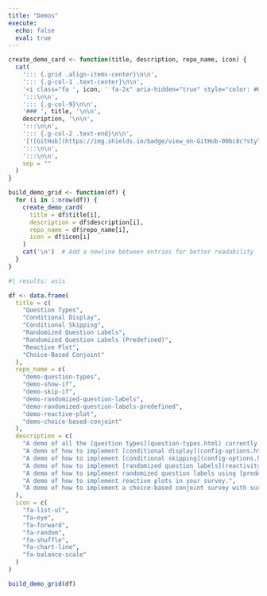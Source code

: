 ```yaml
---
title: "Demos"
execute: 
  echo: false
  eval: true
---
```


```r
create_demo_card <- function(title, description, repo_name, icon) {
  cat(
    '::: {.grid .align-items-center}\n\n',
    '::: {.g-col-1 .text-center}\n\n',
    '<i class="fa ', icon, ' fa-2x" aria-hidden="true" style="color: #00bc8c;"></i>\n\n',
    ':::\n\n',
    '::: {.g-col-9}\n\n',
    '### ', title, '\n\n',
    description, '\n\n',
    ':::\n\n',
    '::: {.g-col-2 .text-end}\n\n',
    '[![GitHub](https://img.shields.io/badge/view_on-GitHub-00bc8c?style=for-the-badge&logo=GitHub)](https://github.com/surveydown-dev/', repo_name, ')\n\n',
    ':::\n\n',
    ':::\n\n',
    sep = ""
  )
}

build_demo_grid <- function(df) {
  for (i in 1:nrow(df)) {
    create_demo_card(
      title = df$title[i],
      description = df$description[i],
      repo_name = df$repo_name[i],
      icon = df$icon[i]
    )
    cat('\n')  # Add a newline between entries for better readability
  }
}
```

```r
#| results: asis

df <- data.frame(
  title = c(
    "Question Types", 
    "Conditional Display", 
    "Conditional Skipping", 
    "Randomized Question Labels",
    "Randomized Question Labels (Predefined)",
    "Reactive Plot",
    "Choice-Based Conjoint"
  ),
  repo_name = c(
    "demo-question-types", 
    "demo-show-if", 
    "demo-skip-if", 
    "demo-randomized-question-labels",
    "demo-randomized-question-labels-predefined",
    "demo-reactive-plot",
    "demo-choice-based-conjoint"
  ),
  description = c(
    "A demo of all the [question types](question-types.html) currently supported by surveydown.",
    "A demo of how to implement [conditional display](config-options.html#conditional-display) (showing a question based on a previous response).",
    "A demo of how to implement [conditional skipping](config-options.html#conditional-skipping) (skipping to a page based on a previous response).",
    "A demo of how to implement [randomized question labels](reactivity.html#randomizing-question-labels).",
    "A demo of how to implement randomized question labels using [predefined random labels](reactivity.html#pre-defined-randomization).",
    "A demo of how to implement reactive plots in your survey.", 
    "A demo of how to implement a choice-based conjoint survey with surveydown."
  ), 
  icon = c(
    "fa-list-ul",
    "fa-eye",
    "fa-forward",
    "fa-random",
    "fa-shuffle",
    "fa-chart-line",
    "fa-balance-scale"
  )
)

build_demo_grid(df)
```

